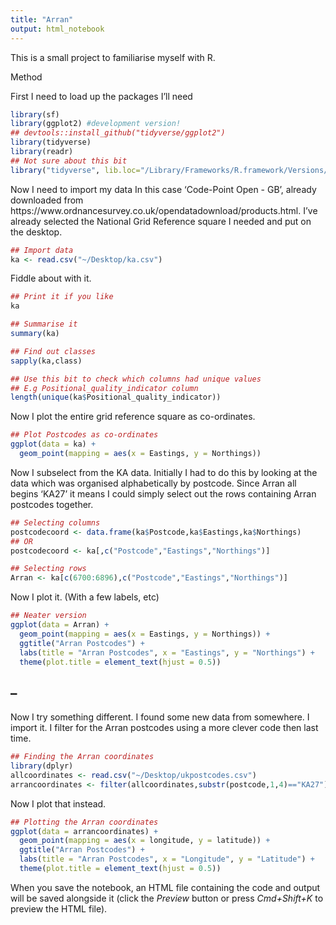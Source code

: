 ```yaml
---
title: "Arran"
output: html_notebook
---
```


This is a small project to familiarise myself with R.

Method

First I need to load up the packages I'll need

```r
library(sf)
library(ggplot2) #development version!
## devtools::install_github("tidyverse/ggplot2")
library(tidyverse)
library(readr)
## Not sure about this bit
library("tidyverse", lib.loc="/Library/Frameworks/R.framework/Versions/3.4/Resources/library")
```

Now I need to import my data
In this case 'Code-Point Open - GB', already downloaded from https://www.ordnancesurvey.co.uk/opendatadownload/products.html. 
I've already selected the National Grid Reference square I needed and put on the desktop.

```r
## Import data
ka <- read.csv("~/Desktop/ka.csv")
```

Fiddle about with it.

```r
## Print it if you like
ka

## Summarise it
summary(ka)

## Find out classes
sapply(ka,class)

## Use this bit to check which columns had unique values
## E.g Positional_quality_indicator column
length(unique(ka$Positional_quality_indicator))
```

Now I plot the entire grid reference square as co-ordinates.

```r
## Plot Postcodes as co-ordinates
ggplot(data = ka) +
  geom_point(mapping = aes(x = Eastings, y = Northings))
```

Now I subselect from the KA data.
Initially I had to do this by looking at the data which was organised alphabetically by postcode.
Since Arran all begins 'KA27' it means I could simply select out the rows containing Arran postcodes together.

```r
## Selecting columns
postcodecoord <- data.frame(ka$Postcode,ka$Eastings,ka$Northings)
## OR
postcodecoord <- ka[,c("Postcode","Eastings","Northings")]

## Selecting rows
Arran <- ka[c(6700:6896),c("Postcode","Eastings","Northings")]
```

Now I plot it. (With a few labels, etc)
```r
## Neater version
ggplot(data = Arran) +
  geom_point(mapping = aes(x = Eastings, y = Northings)) +
  ggtitle("Arran Postcodes") +
  labs(title = "Arran Postcodes", x = "Eastings", y = "Northings") +
  theme(plot.title = element_text(hjust = 0.5))
```

--
--

Now I try something different. I found some new data from somewhere.
I import it. I filter for the Arran postcodes using a more clever code then last time.

```r
## Finding the Arran coordinates
library(dplyr)
allcoordinates <- read.csv("~/Desktop/ukpostcodes.csv")
arrancoordinates <- filter(allcoordinates,substr(postcode,1,4)=="KA27")
```

Now I plot that instead.
```r
## Plotting the Arran coordinates
ggplot(data = arrancoordinates) +
  geom_point(mapping = aes(x = longitude, y = latitude)) +
  ggtitle("Arran Postcodes") +
  labs(title = "Arran Postcodes", x = "Longitude", y = "Latitude") +
  theme(plot.title = element_text(hjust = 0.5))
```

When you save the notebook, an HTML file containing the code and output will be saved alongside it (click the *Preview* button or press *Cmd+Shift+K* to preview the HTML file).
